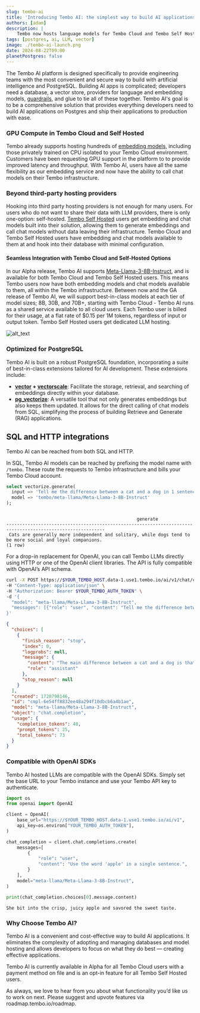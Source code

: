 ```yaml
---
slug: tembo-ai
title: 'Introducing Tembo AI: the simplest way to build AI applications on Postgres'
authors: [adam]
description: |
    Tembo now hosts language models for Tembo Cloud and Tembo Self Hosted users
tags: [postgres, ai, LLM, vector]
image: ./tembo-ai-launch.png
date: 2024-08-22T09:00
planetPostgres: false
---
```


The Tembo AI platform is designed specifically to provide engineering teams with the most convenient and secure way to build with artificial intelligence and PostgreSQL.
 Building AI apps is complicated; developers need a database, a vector store, providers for language and embedding models, [guardrails](https://towardsdatascience.com/safeguarding-llms-with-guardrails-4f5d9f57cff2), and glue to tie all of these together.
 Tembo AI's goal is to be a comprehensive solution that provides everything developers need to build AI applications on Postgres and ship their applications to production with ease.


### **GPU Compute in Tembo Cloud and Self Hosted**

Tembo already supports hosting hundreds of [embedding models](https://tembo.io/docs/product/cloud/apps/embeddings), including those privately trained on CPU isolated to your Tembo Cloud environment.
 Customers have been requesting GPU support in the platform to to provide improved latency and throughput.
 With Tembo AI, users have all the same flexibility as our embedding service and now have the ability to call chat models on their Tembo infrastructure.


### **Beyond third-party hosting providers**

Hooking into third party hosting providers is not enough for many users. For users who do not want to share their data with LLM providers, there is only one-option: self-hosted. [Tembo Self Hosted](https://tembo.io/docs/product/software/tembo-self-hosted/overview) users get embedding and chat models built into their solution, allowing them to generate embeddings and call chat models without data leaving their infrastructure. Tembo Cloud and Tembo Self Hosted users have embedding and chat models available to them at and hook into their database with minimal configuration.


#### **Seamless Integration with Tembo Cloud and Self-Hosted Options**

In our Alpha release, Tembo AI supports [Meta-Llama-3-8B-Instruct](https://huggingface.co/meta-llama/Meta-Llama-3-8B-Instruct), and is available for both Tembo Cloud and Tembo Self Hosted users. This means Tembo users now have both embedding models and chat models available to them, all within the Tembo infrastructure. Between now and the GA release of Tembo AI, we will support best-in-class models at each tier of model sizes; 8B, 30B, and 70B+, starting with Tembo Cloud - Tembo AI runs as a shared service available to all cloud users. Each Tembo user is billed for their usage, at a flat rate of  $0.15 per 1M tokens, regardless of input or output token. Tembo Self Hosted users get dedicated LLM hosting.



![alt_text](./tembo_ai_blog.png "image_tooltip")


### **Optimized for PostgreSQL**

Tembo AI is built on a robust PostgreSQL foundation, incorporating a suite of best-in-class extensions tailored for AI development. These extensions include:



* **[vector](https://pgt.dev/extensions/pgvector) + [vectorscale](https://pgt.dev/extensions/vectorscale)**: Facilitate the storage, retrieval, and searching of embeddings directly within your database.
* **[pg_vectorize](https://pgt.dev/extensions/vectorize)**: A versatile tool that not only generates embeddings but also keeps them updated. It allows for the direct calling of chat models from SQL, simplifying the process of building Retrieve and Generate (RAG) applications.


## **SQL and HTTP integrations**

Tembo AI can be reached from both SQL and HTTP.

In SQL, Tembo AI models can be reached by prefixing the model name with `/tembo`. These route the requests to Tembo infrastructure and bills your Tembo Cloud account.


```sql
select vectorize.generate(
  input => 'Tell me the difference between a cat and a dog in 1 sentence',
  model => 'tembo/meta-llama/Meta-Llama-3-8B-Instruct'
);
```



```plaintext

                                                 generate                                                  
-----------------------------------------------------------------------------------------------------------
 Cats are generally more independent and solitary, while dogs tend to be more social and loyal companions.
(1 row)
```


For a drop-in replacement for OpenAI, you can call Tembo LLMs directly using HTTP or one of the OpenAI client libraries. The API is fully compatible with OpenAI’s API schema.


```bash
curl -X POST https://$YOUR_TEMBO_HOST.data-1.use1.tembo.io/ai/v1/chat/completions \
-H "Content-Type: application/json" \
-H "Authorization: Bearer $YOUR_TEMBO_AUTH_TOKEN" \
-d '{
  "model": "meta-llama/Meta-Llama-3-8B-Instruct",
  "messages": [{"role": "user", "content": "Tell me the difference between a cat and a dog in 1 sentence"}]
}'
```



```json
{
  "choices": [
    {
      "finish_reason": "stop",
      "index": 0,
      "logprobs": null,
      "message": {
        "content": "The main difference between a cat and a dog is that cats are generally more independent and aloof, preferring to spend time alone, whereas dogs are often more social and pack-oriented, thriving on interaction and attention from their human family members.",
        "role": "assistant"
      },
      "stop_reason": null
    }
  ],
  "created": 1720798146,
  "id": "cmpl-6e54ff8832ee48a294f10dbcb6a4b1ae",
  "model": "meta-llama/Meta-Llama-3-8B-Instruct",
  "object": "chat.completion",
  "usage": {
    "completion_tokens": 48,
    "prompt_tokens": 25,
    "total_tokens": 73
  }
}
```


### **Compatible with OpenAI SDKs**

Tembo AI hosted LLMs are compatible with the OpenAI SDKs.
 Simply set the base URL to your Tembo instance and use your Tembo API key to authenticate.

```python
import os
from openai import OpenAI

client = OpenAI(
    base_url="https://$YOUR_TEMBO_HOST.data-1.use1.tembo.io/ai/v1",
    api_key=os.environ["YOUR_TEMBO_AUTH_TOKEN"],
)

chat_completion = client.chat.completions.create(
    messages=[
        {
            "role": "user",
            "content": "Use the word 'apple' in a single sentence.",
        }
    ],
    model="meta-llama/Meta-Llama-3-8B-Instruct",
)

print(chat_completion.choices[0].message.content)
```

```plaintext
She bit into the crisp, juicy apple and savored the sweet taste.
```




### **Why Choose Tembo AI?**

Tembo AI is a convenient and cost-effective way to build AI applications. It eliminates the complexity of adopting and managing databases and model hosting and allows developers to focus on what they do best — creating effective applications.

Tembo AI is currently available in Alpha for all Tembo Cloud users with a payment method on file and is an opt-in feature for all Tembo Self Hosted users. 

As always, we love to hear from you about what functionality you’d like us to work on next. Please suggest and upvote features via roadmap.tembo.io/roadmap.


